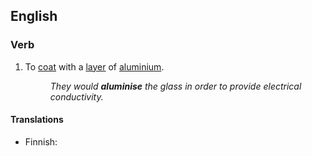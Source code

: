 ==English==

===Verb===
{{en-verb|aluminises|aluminising|aluminised|aluminised}}

# To [[coat]] with a [[layer]] of [[aluminium]].
#: ''They would '''aluminise''' the glass in order to provide electrical conductivity.''

====Translations====
{{trans-top|to coat}}
* Finnish: {{t-|fi|aluminoida}}
{{trans-mid}}
{{trans-bottom}}